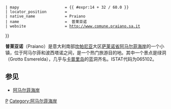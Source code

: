 {{Infobox CityIT
 | official_name           = Comune di Praiano
 | img_coa                 = Praiano-Stemma.png
 | img_coa_small           = 
 | image_skyline = 
 | image_caption = 
 | region                  = [[坎帕尼亚|坎帕尼亚]]
 | province                = [[萨莱诺省|萨莱诺省]]
 | mayor                   = Gennaro Amendola
 | mayor_party             = 
 | elevation_footnotes     =
 | elevation_m             = 
 | area_footnotes          =
 | area_total_km2          = 2
 | population_footnotes    =
 | population_as_of        = 2009
 | population_total        = 2068
 | pop_density_footnotes   =
 | population_density_km2  = 1,034
 | coordinates             = {{coord|40|37|0|N|14|32|0|E|region:IT_type:city(1911) }}
 | gentilic                = 
 | telephone               = 089
 | postalcode              = 84010
 | frazioni                = 
 | saint                   = San Gennaro和San Luca
 | day                     = 9月19日和10月18日
 | mapx                    = {{ #expr:40 + 37 / 60.0 }}
 | mapy                    = {{ #expr:14 + 32 / 60.0 }}
 | locator_position        = 
 | native_name             = Praiano
 | name                    =  普莱亚诺
 | website                 = http://www.comune.praiano.sa.it
}}

'''普莱亚诺'''（Praiano）是意大利南部[[坎帕尼亚|坎帕尼亚]]大区[[萨莱诺省|萨莱诺省]][[阿马尔菲海岸|阿马尔菲海岸]]的一个小镇，位于阿马尔菲和波西塔诺之间，是一个热门旅游目的地。其中一个景点是绿洞（Grotto Esmerelda），几乎与[[卡普里岛|卡普里岛]]的蓝洞齐名。ISTAT代码为065102。 

==参见==
* [[阿马尔菲海岸|阿马尔菲海岸]]

{{薩萊諾省市鎮}}

[[Category:萨莱诺省市镇|P]]
[[Category:阿马尔菲海岸|Category:阿马尔菲海岸]]
{{italy-geo-stub}}
